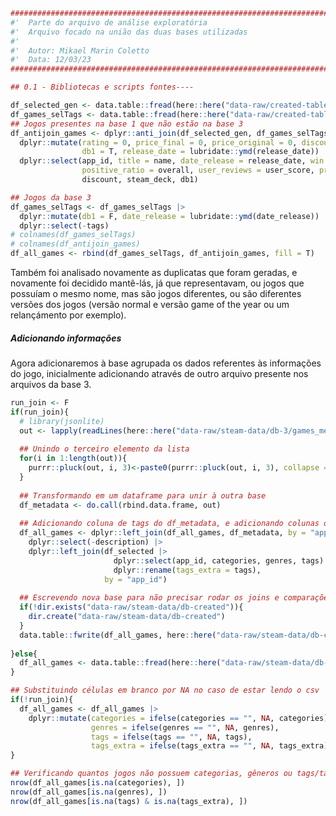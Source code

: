 ```r
########################################################################################## #
#'  Parte do arquivo de análise exploratória
#'  Arquivo focado na união das duas bases utilizadas
#' 
#'  Autor: Mikael Marin Coletto
#'  Data: 12/03/23
########################################################################################## #

## 0.1 - Bibliotecas e scripts fontes----

```

```r

df_selected_gen <- data.table::fread(here::here("data-raw/created-tables/db-games-1.csv"))
df_games_selTags <- data.table::fread(here::here("data-raw/created-tables/db-games-3.csv"))
## Jogos presentes na base 1 que não estão na base 3
df_antijoin_games <- dplyr::anti_join(df_selected_gen, df_games_selTags, by = "app_id") |> 
  dplyr::mutate(rating = 0, price_final = 0, price_original = 0, discount = 0, steam_deck = F, 
                db1 = T, release_date = lubridate::ymd(release_date)) |>
  dplyr::select(app_id, title = name, date_release = release_date, win = windows, mac, linux, rating,
                positive_ratio = overall, user_reviews = user_score, price_final = price, price_original,
                discount, steam_deck, db1) 

## Jogos da base 3
df_games_selTags <- df_games_selTags |> 
  dplyr::mutate(db1 = F, date_release = lubridate::ymd(date_release)) |> 
  dplyr::select(-tags)
# colnames(df_games_selTags)
# colnames(df_antijoin_games)
df_all_games <- rbind(df_games_selTags, df_antijoin_games, fill = T)
```

Também foi analisado novamente as duplicatas que foram geradas, e novamente foi decidido mantê-lás, já que representavam, ou jogos que possuíam o mesmo nome, mas são jogos diferentes, ou são diferentes versões dos jogos (versão normal e versão game of the year ou um relançámento por exemplo).

##### Adicionando informações

Agora adicionaremos à base agrupada os dados referentes às informações do jogo, inicialmente adicionando através de outro arquivo presente nos arquivos da base 3.

```r
run_join <- F
if(run_join){
  # library(jsonlite)
  out <- lapply(readLines(here::here("data-raw/steam-data/db-3/games_metadata.json")), fromJSON)
  
  ## Unindo o terceiro elemento da lista
  for(i in 1:length(out)){
    purrr::pluck(out, i, 3)<-paste0(purrr::pluck(out, i, 3), collapse = ",")
  }
  
  ## Transformando em um dataframe para unir à outra base
  df_metadata <- do.call(rbind.data.frame, out)
  
  ## Adicionando coluna de tags do df_metadata, e adicionando colunas de categoria, genero e tags extra do df anterior
  df_all_games <- dplyr::left_join(df_all_games, df_metadata, by = "app_id") |> 
    dplyr::select(-description) |> 
    dplyr::left_join(df_selected |> 
                       dplyr::select(app_id, categories, genres, tags) |> 
                       dplyr::rename(tags_extra = tags),
                     by = "app_id")
  
  ## Escrevendo nova base para não precisar rodar os joins e comparações todas as vezes
  if(!dir.exists("data-raw/steam-data/db-created")){
    dir.create("data-raw/steam-data/db-created")
  }
  data.table::fwrite(df_all_games, here::here("data-raw/steam-data/db-created/db-reviews-join.csv"))
  
}else{
  df_all_games <- data.table::fread(here::here("data-raw/steam-data/db-created/db-reviews-join.csv"))
}

## Substituindo células em branco por NA no caso de estar lendo o csv
if(!run_join){
  df_all_games <- df_all_games |> 
    dplyr::mutate(categories = ifelse(categories == "", NA, categories),
                  genres = ifelse(genres == "", NA, genres),
                  tags = ifelse(tags == "", NA, tags),
                  tags_extra = ifelse(tags_extra == "", NA, tags_extra))
}

## Verificando quantos jogos não possuem categorias, gêneros ou tags/tags_extra definidos
nrow(df_all_games[is.na(categories), ])
nrow(df_all_games[is.na(genres), ])
nrow(df_all_games[is.na(tags) & is.na(tags_extra), ])
```
